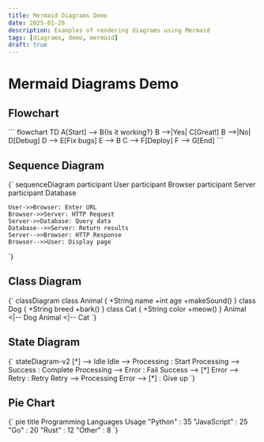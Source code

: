 ```yaml
---
title: Mermaid Diagrams Demo
date: 2025-01-26
description: Examples of rendering diagrams using Mermaid
tags: [diagrams, demo, mermaid]
draft: true
---
```



# Mermaid Diagrams Demo

## Flowchart

<Mermaid>
```
flowchart TD
    A[Start] --> B{Is it working?}
    B -->|Yes| C[Great!]
    B -->|No| D[Debug]
    D --> E[Fix bugs]
    E --> B
    C --> F[Deploy]
    F --> G[End]
```
</Mermaid>

## Sequence Diagram

<Mermaid>
  {`
sequenceDiagram
    participant User
    participant Browser
    participant Server
    participant Database
    
    User->>Browser: Enter URL
    Browser->>Server: HTTP Request
    Server->>Database: Query data
    Database-->>Server: Return results
    Server-->>Browser: HTTP Response
    Browser-->>User: Display page
`}
</Mermaid>

## Class Diagram

<Mermaid>
  {`
classDiagram
    class Animal {
        +String name
        +int age
        +makeSound()
    }
    class Dog {
        +String breed
        +bark()
    }
    class Cat {
        +String color
        +meow()
    }
    Animal <|-- Dog
    Animal <|-- Cat
`}
</Mermaid>

## State Diagram

<Mermaid>
  {`
stateDiagram-v2
    [*] --> Idle
    Idle --> Processing : Start
    Processing --> Success : Complete
    Processing --> Error : Fail
    Success --> [*]
    Error --> Retry : Retry
    Retry --> Processing
    Error --> [*] : Give up
`}
</Mermaid>

## Pie Chart

<Mermaid>
  {`
pie title Programming Languages Usage
    "Python" : 35
    "JavaScript" : 25
    "Go" : 20
    "Rust" : 12
    "Other" : 8
`}
</Mermaid>

